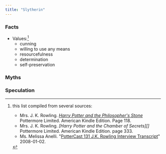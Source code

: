 ```yaml
---
title: "Slytherin"
---
```


### Facts

* Values:[^221221-5]
  * cunning
  * willing to use any means
  * resourcefulness
  * determination
  * self-preservation

[^221221-5]: this list compiled from several sources:
    * Mrs. J. K. Rowling. _[Harry Potter and the Philosopher's Stone][]_
      Pottermore Limited. American Kindle Edition. Page 118.
    * Mrs. J. K. Rowling. _[Harry Potter and the Chamber of Secrets][]_
      Pottermore Limited. American Kindle Edition. page 333.
    * Ms. Melissa Anelli. "[PotterCast 131 J.K. Rowling Interview Transcript][]"
      2008-01-02. 

[PotterCast 131 J.K. Rowling Interview Transcript]: <http://www.the-leaky-cauldron.org/2008/01/02/pottercast-131-j-k-rowling-interview-transcript/>

[Harry Potter and the Philosopher's Stone]: <https://www.librarything.com/work/5403381/book/225886281>

### Myths

### Speculation

